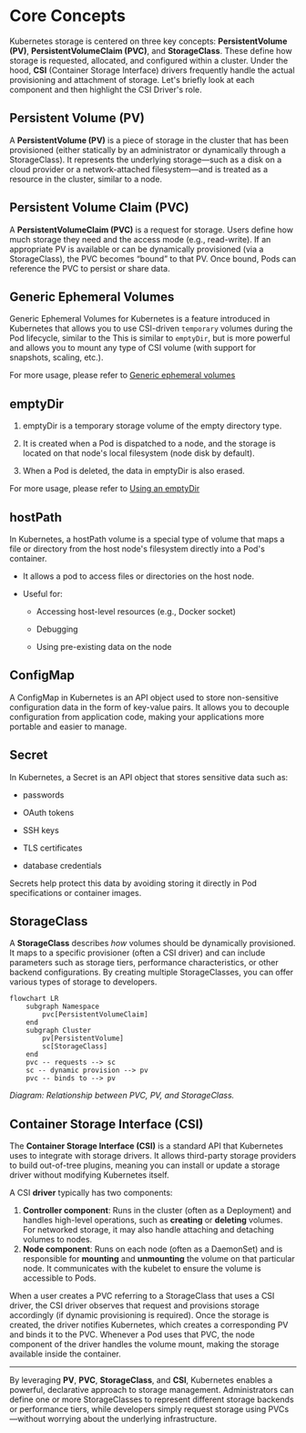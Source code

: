 # Core Concepts

Kubernetes storage is centered on three key concepts: **PersistentVolume (PV)**, **PersistentVolumeClaim (PVC)**, and **StorageClass**. These define how storage is requested, allocated, and configured within a cluster. Under the hood, **CSI** (Container Storage Interface) drivers frequently handle the actual provisioning and attachment of storage. Let's briefly look at each component and then highlight the CSI Driver's role.

## Persistent Volume (PV)

A **PersistentVolume (PV)** is a piece of storage in the cluster that has been provisioned (either statically by an administrator or dynamically through a StorageClass). It represents the underlying storage—such as a disk on a cloud provider or a network-attached filesystem—and is treated as a resource in the cluster, similar to a node.

## Persistent Volume Claim (PVC)

A **PersistentVolumeClaim (PVC)** is a request for storage. Users define how much storage they need and the access mode (e.g., read-write). If an appropriate PV is available or can be dynamically provisioned (via a StorageClass), the PVC becomes “bound” to that PV. Once bound, Pods can reference the PVC to persist or share data.

## Generic Ephemeral Volumes

Generic Ephemeral Volumes for Kubernetes is a feature introduced in Kubernetes that allows you to use CSI-driven `temporary` volumes during the Pod lifecycle, similar to the This is similar to `emptyDir`, but is more powerful and allows you to mount any type of CSI volume (with support for snapshots, scaling, etc.).

For more usage, please refer to [Generic ephemeral volumes](../how_to/generic_ephemeral_volumes.mdx)

## emptyDir

1. emptyDir is a temporary storage volume of the empty directory type.

2. It is created when a Pod is dispatched to a node, and the storage is located on that node's local filesystem (node disk by default).

3. When a Pod is deleted, the data in emptyDir is also erased.

For more usage, please refer to [Using an emptyDir](../how_to/using_empty_dir.mdx)

## hostPath

In Kubernetes, a hostPath volume is a special type of volume that maps a file or directory from the host node's filesystem directly into a Pod's container.

- It allows a pod to access files or directories on the host node.

- Useful for:

  - Accessing host-level resources (e.g., Docker socket)

  - Debugging

  - Using pre-existing data on the node

## ConfigMap

A ConfigMap in Kubernetes is an API object used to store non-sensitive configuration data in the form of key-value pairs. It allows you to decouple configuration from application code, making your applications more portable and easier to manage.

## Secret

In Kubernetes, a Secret is an API object that stores sensitive data such as:

- passwords

- OAuth tokens

- SSH keys

- TLS certificates

- database credentials

Secrets help protect this data by avoiding storing it directly in Pod specifications or container images.

## StorageClass

A **StorageClass** describes _how_ volumes should be dynamically provisioned. It maps to a specific provisioner (often a CSI driver) and can include parameters such as storage tiers, performance characteristics, or other backend configurations. By creating multiple StorageClasses, you can offer various types of storage to developers.

```mermaid
flowchart LR
    subgraph Namespace
        pvc[PersistentVolumeClaim]
    end
    subgraph Cluster
        pv[PersistentVolume]
        sc[StorageClass]
    end
    pvc -- requests --> sc
    sc -- dynamic provision --> pv
    pvc -- binds to --> pv
```

_Diagram: Relationship between PVC, PV, and StorageClass._

## Container Storage Interface (CSI)

The **Container Storage Interface (CSI)** is a standard API that Kubernetes uses to integrate with storage drivers. It allows third-party storage providers to build out-of-tree plugins, meaning you can install or update a storage driver without modifying Kubernetes itself.

A CSI **driver** typically has two components:

1. **Controller component**: Runs in the cluster (often as a Deployment) and handles high-level operations, such as **creating** or **deleting** volumes. For networked storage, it may also handle attaching and detaching volumes to nodes.
2. **Node component**: Runs on each node (often as a DaemonSet) and is responsible for **mounting** and **unmounting** the volume on that particular node. It communicates with the kubelet to ensure the volume is accessible to Pods.

When a user creates a PVC referring to a StorageClass that uses a CSI driver, the CSI driver observes that request and provisions storage accordingly (if dynamic provisioning is required). Once the storage is created, the driver notifies Kubernetes, which creates a corresponding PV and binds it to the PVC. Whenever a Pod uses that PVC, the node component of the driver handles the volume mount, making the storage available inside the container.

---

By leveraging **PV**, **PVC**, **StorageClass**, and **CSI**, Kubernetes enables a powerful, declarative approach to storage management. Administrators can define one or more StorageClasses to represent different storage backends or performance tiers, while developers simply request storage using PVCs—without worrying about the underlying infrastructure.
